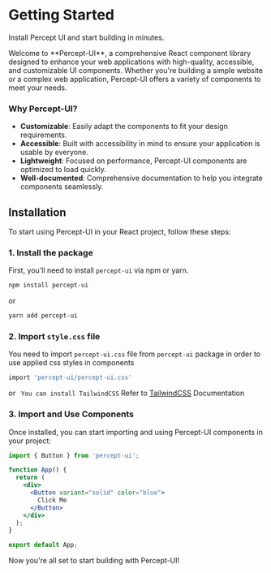 # Getting Started
<p style={{fontSize:'1rem', marginTop:'0px', marginBottom:'2rem'  }}>Install Percept UI and start building in minutes.</p>

<p style={{fontSize:'1.2rem', marginTop:'0px', marginBottom:'2rem'  }}>Welcome to **Percept-UI**, a comprehensive React component library designed to enhance your web applications with high-quality, accessible, and customizable UI components. Whether you're building a simple website or a complex web application, Percept-UI offers a variety of components to meet your needs.</p>

### Why Percept-UI?

- **Customizable**: Easily adapt the components to fit your design requirements.
- **Accessible**: Built with accessibility in mind to ensure your application is usable by everyone.
- **Lightweight**: Focused on performance, Percept-UI components are optimized to load quickly.
- **Well-documented**: Comprehensive documentation to help you integrate components seamlessly.

## Installation

To start using Percept-UI in your React project, follow these steps:

### 1. Install the package

First, you'll need to install `percept-ui` via npm or yarn.

```bash copy
npm install percept-ui
```

or

```bash copy
yarn add percept-ui
```

### 2. Import `style.css` file

You need to import `percept-ui.css` file from `percept-ui` package in order to use applied css styles in components

```bash copy
import 'percept-ui/percept-ui.css'
```
or ` You can install TailwindCSS` Refer to [TailwindCSS](https://tailwindcss.com/docs/installation) Documentation

 
### 3. Import and Use Components

Once installed, you can start importing and using Percept-UI components in your project:

```jsx code copy
import { Button } from 'percept-ui';

function App() {
  return (
    <div>
      <Button variant="solid" color="blue">
        Click Me
      </Button>
    </div>
  );
}

export default App;
```

Now you're all set to start building with Percept-UI!
